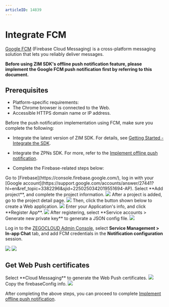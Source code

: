 ```yaml
---
articleID: 14839
---
```


# Integrate FCM


[Google FCM](https://firebase.google.com) (Firebase Cloud Messaging) is a cross-platform messaging solution that lets you reliably deliver messages.
  
**Before using ZIM SDK's offline push notification feature, please implement the Google FCM push notification first by referring to this document.**


## Prerequisites

- Platform-specific requirements:
 - The Chrome browser is connected to the Web.
 - Accessible HTTPS domain name or IP address.


Before the push notification implementation using FCM, make sure you complete the following: 

- Integrate the latest version of ZIM SDK. For details, see [Getting Started - Integrate the SDK](./../Send%20and%20receive%20messages.mdx).
- Integrate the ZPNs SDK. For more, refer to the [Implement offline push notification](./Implement%20offline%20push%20notification.mdx).

- Complete the Firebase-related steps below: 

<Steps>
<Step title="Log in to Firebase">
Go to [Firebase](https://console.firebase.google.com/), log in with your [Google account](https://support.google.com/accounts/answer/27441?hl=en&ref_topic=3382296&sjid=2250250342019551694-AP).
</Step>
<Step title="Add project">
Select **Add project**, and complete the project information.
<Frame width="512" height="auto" caption="">
  <img src="https://storage.zego.im/sdk-doc/Pics/ZIM/Web/add_project.png" />
</Frame>
</Step>
<Step title="Create a web application">
 After a project is added, go to the project detail page.
 <Frame width="512" height="auto" caption="">
  <img src="https://storage.zego.im/sdk-doc/Pics/ZIM/Web/project_info.png" />
</Frame>
Then, click the button shown below to create a Web application.
<Frame width="512" height="auto" caption="">
  <img src="https://storage.zego.im/sdk-doc/Pics/ZIM/Web/create_app.png" />
</Frame>
Enter your Application's info, and click **Register App**.
<Frame width="512" height="auto" caption="">
  <img src="https://storage.zego.im/sdk-doc/Pics/ZIM/Web/add_app_info.png" />
</Frame>
</Step>
<Step title="Get a Firebase service account credential">
After registering, select **Service accounts > Generate new private key** to generate a JSON config file.
<Frame width="512" height="auto" caption="">
  <img src="https://storage.zego.im/sdk-doc/Pics/ZIM/Web/download_google_json.png" />
</Frame>
</Step>
<Step title="Upload FCM credentials">

Log in to the [ZEGOCLOUD Admin Console](https://console.zegocloud.com/), select **Service Management > In-app Chat** tab, and add FCM credentials in the **Notification configuration** session.

<Frame width="512" height="auto" caption="">
  <img src="https://storage.zego.im/sdk-doc/Pics/Console_FCM_01.png" />
</Frame>
<Frame width="512" height="auto" caption="">
  <img src="https://storage.zego.im/sdk-doc/Pics/zegocloud/console/fcm_certificate.png" />
</Frame>
</Step>
</Steps>


   
## Get Web Push certificates

<Steps>
<Step title="Generate the Web Push certificates">
Select **Cloud Messaging** to generate the Web Push certificates.

<Frame width="512" height="auto" caption="">
  <img src="https://storage.zego.im/sdk-doc/Pics/ZIM/Web/firebase_push_certificates.png" />
</Frame>
</Step>
<Step title="Copy the firebaseConfig info">
Copy the firebaseConfig info.

<Frame width="512" height="auto" caption="">
  <img src="https://storage.zego.im/sdk-doc/Pics/ZIM/Web/firebase_config.png" />
</Frame>
</Step>
</Steps>


After completing the above steps, you can proceed to complete [Implement offline push notification](./Implement%20offline%20push%20notification.mdx).
